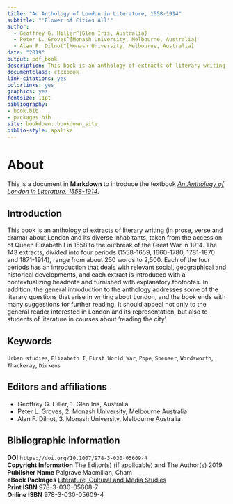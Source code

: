 ```yaml
--- 
title: "An Anthology of London in Literature, 1558-1914"
subtitle: "'Flower of Cities All'"
author:
  - Geoffrey G. Hiller^[Glen Iris, Australia]
  - Peter L. Groves^[Monash University, Melbourne, Australia]
  - Alan F. Dilnot^[Monash University, Melbourne, Australia]
date: "2019"
output: pdf_book
description: This book is an anthology of extracts of literary writing (in prose, verse and drama) about London and its diverse inhabitants, taken from the accession of Queen Elizabeth I in 1558 to the outbreak of the Great War in 1914. The 143 extracts, divided into four periods (1558-1659, 1660-1780, 1781-1870 and 1871-1914), range from about 250 words to 2,500. Each of the four periods has an introduction that deals with relevant social, geographical and historical developments, and each extract is introduced with a contextualizing headnote and furnished with explanatory footnotes. In addition, the general introduction to the anthology addresses some of the literary questions that arise in writing about London, and the book ends with many suggestions for further reading. It should appeal not only to the general reader interested in London and its representation, but also to students of literature in courses about ‘reading the city’.
documentclass: ctexbook
link-citations: yes
colorlinks: yes
graphics: yes
fontsize: 11pt
bibliography:
- book.bib
- packages.bib
site: bookdown::bookdown_site
biblio-style: apalike
---
```


# About {#about}

This is a document in **Markdown** to introduce the textbook [_An Anthology of London in Literature, 1558-1914_](https://link.springer.com/book/10.1007/978-3-030-05609-4).

## Introduction {-}

This book is an anthology of extracts of literary writing (in prose, verse and drama) about London and its diverse inhabitants, taken from the accession of Queen Elizabeth I in 1558 to the outbreak of the Great War in 1914. The 143 extracts, divided into four periods (1558-1659, 1660-1780, 1781-1870 and 1871-1914), range from about 250 words to 2,500. Each of the four periods has an introduction that deals with relevant social, geographical and historical developments, and each extract is introduced with a contextualizing headnote and furnished with explanatory footnotes. In addition, the general introduction to the anthology addresses some of the literary questions that arise in writing about London, and the book ends with many suggestions for further reading. It should appeal not only to the general reader interested in London and its representation, but also to students of literature in courses about ‘reading the city’. 

## Keywords {-}

`Urban studies`, `Elizabeth I`, `First World War`, `Pope`, `Spenser`, `Wordsworth`, `Thackeray`, `Dickens`

## Editors and affiliations {-}

* Geoffrey G. Hiller, 1. Glen Iris, Australia
* Peter L. Groves, 2. Monash University, Melbourne Australia
* Alan F. Dilnot, 3. Monash University, Melbourne Australia

## Bibliographic information {-}

**DOI** `https://doi.org/10.1007/978-3-030-05609-4`  
**Copyright Information** The Editor(s) (if applicable) and The Author(s) 2019  
**Publisher Name** Palgrave Macmillan, Cham  
**eBook Packages** [Literature, Cultural and Media   Studies](https://link.springer.com/search?facet-content-type=%22Book%22&package=41173&facet-start-year=2019&facet-end-year=2019)  
**Print ISBN** 978-3-030-05608-7  
**Online ISBN** 978-3-030-05609-4  

